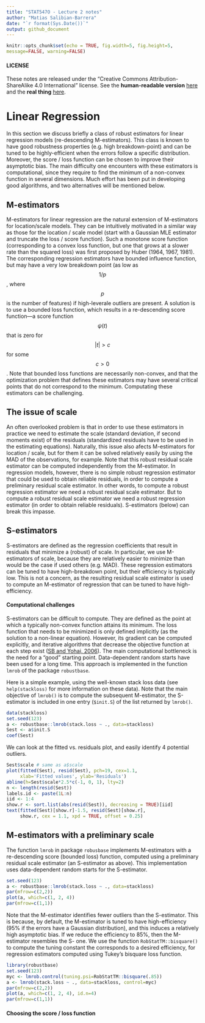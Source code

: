 ```yaml
---
title: "STAT547O - Lecture 2 notes"
author: "Matias Salibian-Barrera"
date: "`r format(Sys.Date())`"
output: github_document
---
```

  
  ```r
knitr::opts_chunk$set(echo = TRUE, fig.width=5, fig.height=5, 
message=FALSE, warning=FALSE)
```

#### LICENSE
These notes are released under the 
"Creative Commons Attribution-ShareAlike 4.0 International" license. 
See the **human-readable version** [here](https://creativecommons.org/licenses/by-sa/4.0/)
and the **real thing** [here](https://creativecommons.org/licenses/by-sa/4.0/legalcode). 

# Linear Regression 

In this section we discuss briefly a class of robust estimators 
for linear regression models (re-descending M-estimators). This
class is known to have good robustness properties 
(e.g. high breakdown-point) and can be tuned to be 
highly-efficient when the errors follow a specific distribution. 
Moreover, the score / loss function can be chosen to improve their
asymptotic bias. The main difficulty one encounters with these
estimators is computational, since they require to find the 
minimum of a non-convex function in several dimensions. Much effort
has been put in developing good algorithms, and two alternatives
will be mentioned below. 

## M-estimators

M-estimators for linear regression are the natural extension 
of M-estimators for location/scale models. They can be 
intuitively motivated in a similar way as those for the 
location / scale model (start with a Gaussian MLE estimator
and truncate the loss / score function). Such a monotone score function
(corresponding to a convex loss function, but one that grows 
at a slower rate than the squared loss) was first proposed by 
Huber (1964, 1967, 1981). The corresponding regression 
estimators have bounded influence function, but may have 
a very low breakdown point (as low as $$1/p$$, where $$p$$
is the number of features) if high-leverale outliers are
present. A solution is to use a bounded loss function, 
which results in a re-descending score function&mdash;a 
score function $$\psi(t)$$ that is zero for 
$$|t| > c$$ for some $$c > 0$$. 
Note that bounded loss functions are necessarily non-convex,
and that the optimization problem that defines these estimators 
may have several critical points that do not correspond to the 
minimum. Computating these estimators can be challenging. 

## The issue of scale

An often overlooked problem is that in order to use these estimators
in practice we need to estimate the scale (standard deviation, if
second moments exist) of the residuals (standardized residuals 
have to be used in the estimating equations). Naturally, this issue also 
afects M-estimators for location / scale, but for them it can 
be solved relatively easily by using the MAD of the observations, 
for example. Note that this robust residual scale estimator 
can be computed independently from the M-estimator. In regression models, 
however, there is no simple robust regression estimator that 
could be used to obtain reliable residuals, in order to compute
a preliminary residual scale estimator. In other words, to
compute a robust regression estimator we need a robust residual
scale estimator. But to compute 
a robust residual
scale estimator we need a robust regression estimator (in order
to obtain reliable residuals). S-estimators (below) can 
break this impasse. 

## S-estimators

S-estimators are defined as the regression coefficients 
that result in residuals that minimize a (robust) 
of scale. In particular, we use M-estimators of scale, because
they are relatively easier to minimize than
would be the case if used others (e.g. MAD). 
These regression estimators can be tuned to have high-breakdown
point, but their efficiency is typically low. This is not
a concern, as the resulting residual scale estimator is used
to compute an M-estimator of regression that can be tuned to have
high-efficiency. 

#### Computational challenges

S-estimators can be difficult to compute. They are defined as
the point at which a typically non-convex function attains its
minimum. The loss function that needs to be minimized is only
defined implicitly (as the solution to a non-linear equation). 
However, its gradient can be computed explicitly, and iterative
algorithms that decrease the objective function at each step
exist ([SB and Yohai, 2006](http://dx.doi.org/10.1198/106186006X113629)).
The main computational bottleneck is the need for a "good" 
starting point. Data-dependent random starts have been used 
for a long time. This approach is implemented in the function 
`lmrob` of the package `robustbase`. 

Here is a simple example, using the well-known 
stack loss data (see `help(stackloss)` for more information
on these data). 
Note that the main objective of `lmrob()` is to compute the
subsequent M-estimator, 
the S-estimator is included in one entry (`$init.S`) of 
the list returned by `lmrob()`. 
```r
data(stackloss)
set.seed(123)
a <- robustbase::lmrob(stack.loss ~ ., data=stackloss)
Sest <- a$init.S
coef(Sest)
```
We can look at the fitted vs. residuals plot, and easily
identify 4 potential outliers. 
```r
Sest$scale # same as a$scale
plot(fitted(Sest), resid(Sest), pch=19, cex=1.1, 
     xlab='Fitted values', ylab='Residuals')
abline(h=Sest$scale*2.5*c(-1, 0, 1), lty=2)
n <- length(resid(Sest))
labels.id <- paste(1L:n)
iid <- 1:4
show.r <- sort.list(abs(resid(Sest)), decreasing = TRUE)[iid]
text(fitted(Sest)[show.r]-1.5, resid(Sest)[show.r], 
     show.r, cex = 1.1, xpd = TRUE, offset = 0.25)
```

## M-estimators with a preliminary scale

The function `lmrob` in package `robusbase` implements
M-estimators with a re-descending score (bounded loss) function,
computed using a preliminary residual scale estimator 
(an S-estimator as above). This implementation uses data-dependent
random starts for the S-estimator. 
```r
set.seed(123)
a <- robustbase::lmrob(stack.loss ~ ., data=stackloss)
par(mfrow=c(2,2))
plot(a, which=c(1, 2, 4))
par(mfrow=c(1,1))
```

Note that the M-estimator identifies fewer outliers than
the S-estimator. This is because, by default, the 
M-estimator is tuned to have high-efficiency (95% if the
errors have a Gaussian distribution), and this induces
a relatively high asymptotic bias. If we reduce the
efficiency to 85%, then the M-estimator resembles
the S- one. We use the function `RobStatTM::bisquare()`
to compute the tuning constant the corresponds to 
a desired efficiency, for regression estimators
computed using Tukey's bisquare loss function. 
```r
library(robustbase)
set.seed(123)
myc <- lmrob.control(tuning.psi=RobStatTM::bisquare(.85))
a <- lmrob(stack.loss ~ ., data=stackloss, control=myc)
par(mfrow=c(2,2))
plot(a, which=c(1, 2, 4), id.n=4)
par(mfrow=c(1,1))
```


#### Choosing the score / loss function









